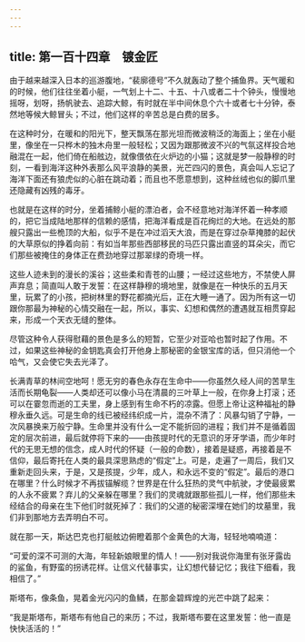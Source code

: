 ```yaml
---
---
---
```

title: 第一百十四章　镀金匠
---






由于越来越深入日本的巡游腹地，“裴廓德号”不久就轰动了整个捕鱼界。天气暖和的时候，他们往往坐着小艇，一气划上十二、十五、十八或者二十个钟头，慢慢地摇呀，划呀，扬帆驶去、追踪大鲸，有时就在半中间休息个六十或者七十分钟，泰然地等候大鲸冒头；不过，他们这样的辛苦总是白费的居多。

在这种时分，在暖和的阳光下，整天飘荡在那光坦而微波稍泛的海面上；坐在小艇里，像坐在一只桦木的独木舟里一般轻松；又因为跟那微波不兴的气氛这样投合地融混在一起，他们倚在船舷边，就像偎依在火炉边的小猫；这就是梦一般静穆的时刻，一看到海洋这种外表那么风平浪静的美景，光芒四闪的景色，真会叫人忘记了海洋下面还有狼虎似的心脏在跳动着；而且也不愿意想到，这种丝绒也似的脚爪里还隐藏有凶残的毒牙。

也就是在这样的时分，坐着捕鲸小艇的漂泊者，会不经意地对海洋怀着一种孝顺的，把它当成陆地那样的信赖的感情，把海洋看成是百花绚烂的大地。在远处的那艘只露出一些桅顶的大船，似乎不是在冲过滔天大浪，而是在穿过杂草掩膝的起伏的大草原似的挣着向前：有如当年那些西部移民的马匹只露出直竖的耳朵尖，而它们那些被掩住的身体正在费劲地穿过那翠绿的奇境一样。

这些人迹未到的漫长的溪谷；这些柔和青苍的山腰；一经过这些地方，不禁使人屏声弃息；简直叫人敢于发誓：在这样静穆的境地里，就像是在一种快乐的五月天里，玩累了的小孩，把树林里的野花都摘光后，正在大睡一通了。因为所有这一切跟你那最为神秘的心情交融在一起，所以，事实、幻想和偶然的遭遇就互相贯穿起来，形成一个天衣无缝的整体。

尽管这种令人获得慰藉的景色是多么的短暂，它至少对亚哈也暂时起了作用。不过，如果这些神秘的金钥匙真会打开他身上那秘密的金银宝库的话，但只消他一个哈气，又会使它失去光泽了。

长满青草的林间空地呵！愿无穷的春色永存在生命中——你虽然久经人间的苦旱生活而长期龟裂——人类却还可以像小马在清晨的三叶草上一般，在你身上打滚；还可以在霎忽而逝的工夫里，身上感到有生命不朽的凉露。但愿上帝让这种福祉的静穆永垂久远。可是生命的线已被经纬织成一片，混杂不清了：风暴勾销了宁静，一次风暴换来万般宁静。生命里并没有什么一定不能折回的进程；我们并不是循着固定的层次前进，最后就停将下来的——由孩提时代的无意识的牙牙学语，而少年时代的无思无想的信念，成人时代的怀疑（一般的命数），接着是疑惑，再接着是不信仰，最后寄托在人类的最具深思熟虑的“假定”上。可是，走遍了一周后，我们又重新走回头来，于是，又是孩提，少年，成人，和永远不变的“假定”。最后的港口在哪里？什么时候才不再拔锚解缆？世界是在什么狂热的灵气中航驶，才使最疲累的人永不疲累？弃儿的父亲躲在哪里？我们的灵魂就跟那些孤儿一样，他们那些未经结合的母亲在生下他们时就死掉了：我们的父道的秘密深埋在她们的坟墓里，我们非到那地方去弄明白不可。

就在那一天，斯达巴克也打艇舷边俯瞪着那个金黄色的大海，轻轻地喃喃道：

“可爱的深不可测的大海，年轻新娘眼里的情人！——别对我说你海里有张牙露齿的鲨鱼，有野蛮的拐诱花样。让信义代替事实，让幻想代替记忆；我往下细看，我相信了。”

斯塔布，像条鱼，晃着金光闪闪的鱼鳞，在那金碧辉煌的光芒中跳了起来：

“我是斯塔布，斯塔布有他自己的来历；不过，我斯塔布要在这里发誓：他一直是快快活活的！”